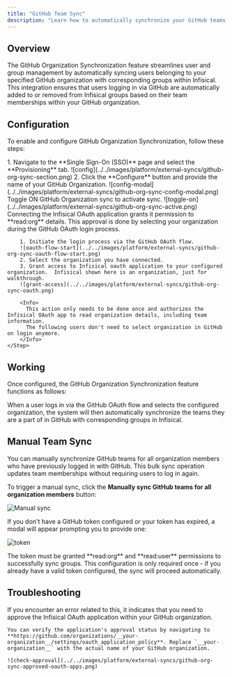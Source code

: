 ```yaml
---
title: "GitHub Team Sync"
description: "Learn how to automatically synchronize your GitHub teams with Infisical Groups."
---
```


## Overview

The GitHub Organization Synchronization feature streamlines user and group management by automatically syncing users belonging to your specified GitHub organization with corresponding groups within Infisical. This integration ensures that users logging in via GitHub are automatically added to or removed from Infisical groups based on their team memberships within your GitHub organization.

## Configuration

To enable and configure GitHub Organization Synchronization, follow these steps:

<Steps>
    <Step title="Set up GitHub organization configuration">
        1. Navigate to the **Single Sign-On (SSO)** page and select the **Provisioning** tab.
        ![config](../../images/platform/external-syncs/github-org-sync-section.png)
        2. Click the **Configure** button and provide the name of your GitHub Organization.
        ![config-modal](../../images/platform/external-syncs/github-org-sync-config-modal.png)
    </Step>
    <Step title="Enable GitHub organization sync">
        Toggle ON GitHub Organization sync to activate sync.
        ![toggle-on](../../images/platform/external-syncs/github-org-sync-active.png)
    </Step>
    <Step title="Approve the Infisical OAuth application on your organization">
        Connecting the Infisical OAuth application grants it permission to **read:org** details. This approval is done by selecting your organization during the GitHub OAuth login process.

        1. Initiate the login process via the GitHub OAuth flow.
        ![oauth-flow-start](../../images/platform/external-syncs/github-org-sync-oauth-flow-start.png)
        2. Select the organization you have connected.
        3. Grant access to Infisical oauth application to your configured organization.  Infisical shown here is an organization, just for walkthrough.
        ![grant-access](../../images/platform/external-syncs/github-org-sync-oauth.png)

        <Info>
          This action only needs to be done once and authorizes the Infisical OAuth app to read organization details, including team information.
          The following users don't need to select organization in GitHub on login anymore.
        </Info>
    </Step>

</Steps>

## Working

Once configured, the GitHub Organization Synchronization feature functions as follows:

When a user logs in via the GitHub OAuth flow and selects the configured organization, the system will then automatically synchronize the teams they are a part of in GitHub with corresponding groups in Infisical.

## Manual Team Sync

You can manually synchronize GitHub teams for all organization members who have previously logged in with GitHub. This bulk sync operation updates team memberships without requiring users to log in again.

To trigger a manual sync, click the **Manually sync GitHub teams for all organization members** button:

![Manual sync](../../images/platform/external-syncs/github-org-sync-manual-sync.png)

If you don't have a GitHub token configured or your token has expired, a modal will appear prompting you to provide one:

![token](../../images/platform/external-syncs/github-org-sync-manual-sync-token.png)

<Info>
  The token must be granted **read:org** and **read:user** permissions to successfully sync groups. This configuration is only required once - if you already have a valid token configured, the sync will proceed automatically.
</Info>

## Troubleshooting

<Accordion title="Please check if your organization has approved the Infisical OAuth application.">
    If you encounter an error related to this, it indicates that you need to approve the Infisical OAuth application within your GitHub organization.

    You can verify the application's approval status by navigating to **https://github.com/organizations/__your-organization__/settings/oauth_application_policy**. Replace `__your-organization__` with the actual name of your GitHub organization.

    ![check-approval](../../images/platform/external-syncs/github-org-sync-approved-oauth-apps.png)
</Accordion>
